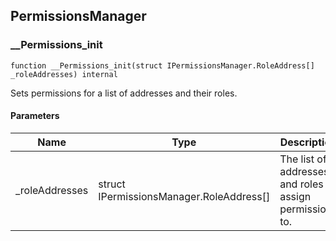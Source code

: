 ## PermissionsManager

### __Permissions_init

```solidity
function __Permissions_init(struct IPermissionsManager.RoleAddress[] _roleAddresses) internal
```

Sets permissions for a list of addresses and their roles.

#### Parameters

| Name | Type | Description |
| ---- | ---- | ----------- |
| _roleAddresses | struct IPermissionsManager.RoleAddress[] | The list of addresses and roles to assign permissions to. |

